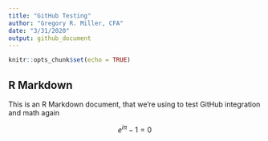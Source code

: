 ```yaml
---
title: "GitHub Testing"
author: "Gregory R. Miller, CFA"
date: "3/31/2020"
output: github_document
---
```


```r
knitr::opts_chunk$set(echo = TRUE)
```

## R Markdown

This is an R Markdown document, that we're using to test GitHub integration and math again

$$e^{i\pi}-1=0$$
